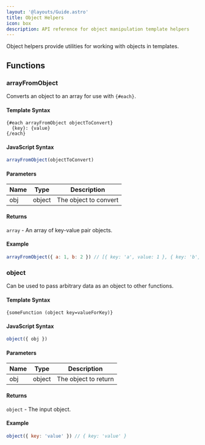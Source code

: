 ```yaml
---
layout: '@layouts/Guide.astro'
title: Object Helpers
icon: box
description: API reference for object manipulation template helpers
---
```


Object helpers provide utilities for working with objects in templates.

## Functions

### arrayFromObject
Converts an object to an array for use with `{#each}`.

#### Template Syntax
```sui
{#each arrayFromObject objectToConvert}
  {key}: {value}
{/each}
```

#### JavaScript Syntax
```javascript
arrayFromObject(objectToConvert)
```

#### Parameters
| Name   | Type   | Description |
|--------|--------|-------------|
| obj    | object | The object to convert |

#### Returns
`array` - An array of key-value pair objects.

#### Example
```javascript
arrayFromObject({ a: 1, b: 2 }) // [{ key: 'a', value: 1 }, { key: 'b', value: 2 }]
```

### object
Can be used to pass arbitrary data as an object to other functions.

#### Template Syntax
```sui
{someFunction (object key=valueForKey)}
```

#### JavaScript Syntax
```javascript
object({ obj })
```

#### Parameters
| Name | Type   | Description |
|------|--------|-------------|
| obj  | object | The object to return |

#### Returns
`object` - The input object.

#### Example
```javascript
object({ key: 'value' }) // { key: 'value' }
```
